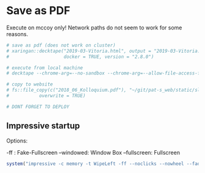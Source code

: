 # Save as PDF

Execute on mccoy only! Network paths do not seem to work for some reasons.

```r
# save as pdf (does not work on cluster)
# xaringan::decktape("2019-03-Vitoria.html", output = "2019-03-Vitoria.pdf", 
#                    docker = TRUE, version = "2.8.0")

# execute from local machine
# decktape --chrome-arg=--no-sandbox --chrome-arg=--allow-file-access-from-files /mnt/cluster/home/patrick/presentations/2019_03_Vitoria/2019-03-Vitoria.html /mnt/cluster/home/patrick/presentations/2019_03_Vitoria/2019-03-Vitoria.pdf

# copy to website
# fs::file_copy(c("2018_06_Kolloquium.pdf"), "~/git/pat-s_web/static/slides/paper1/2018_06_Kolloquium.pdf",
#           overwrite = TRUE)

# DONT FORGET TO DEPLOY
```

## Impressive startup

Options: 

-ff : Fake-Fullscreen
--windowed: Window Box
--fullscreen: Fullscreen

```r
system("impressive -c memory -t WipeLeft -ff --noclicks --nowheel --fade 2018_06_Kolloquium.pdf")
```

